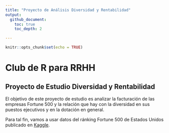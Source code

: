 ```yaml
---
title: "Proyecto de Análisis Diversidad y Rentabilidad"
output: 
  github_document:
    toc: true
    toc_depth: 2

---
```


```r
knitr::opts_chunk$set(echo = TRUE)
```


# Club de R para RRHH
## Proyecto de Estudio Diversidad y Rentabilidad

El objetivo de este proyecto de estudio es analizar la facturación de las empresas Fortune 500 y la relación que hay con la diversidad en sus puestos ejecutivos y en la dotación en general.

Para tal fin, vamos a usar datos del ránking Fortune 500 de Estados Unidos publicado en [Kaggle](https://www.kaggle.com/fortune-inc/f500-diversity/data?select=Data+Dictionary.csv).